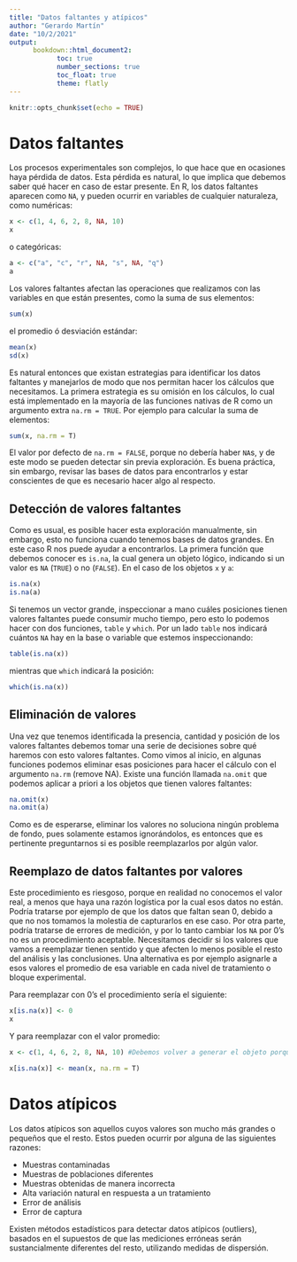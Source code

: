 ```yaml
---
title: "Datos faltantes y atípicos"
author: "Gerardo Martín"
date: "10/2/2021"
output: 
      bookdown::html_document2:
            toc: true 
            number_sections: true
            toc_float: true
            theme: flatly
---
```


```r
knitr::opts_chunk$set(echo = TRUE)
```

# Datos faltantes

Los procesos experimentales son complejos, lo que hace que en ocasiones haya pérdida de datos. Esta pérdida es natural, lo que implica que debemos saber qué hacer en caso de estar presente. En R, los datos faltantes aparecen como `NA`, y pueden ocurrir en variables de cualquier naturaleza, como numéricas:

```r
x <- c(1, 4, 6, 2, 8, NA, 10)
x
```

o categóricas:

```r
a <- c("a", "c", "r", NA, "s", NA, "q")
a
```

Los valores faltantes afectan las operaciones que realizamos con las variables en que están presentes, como la suma de sus elementos:

```r
sum(x)
```

el promedio ó desviación estándar:

```r
mean(x)
sd(x)
```

Es natural entonces que existan estrategias para identificar los datos faltantes y manejarlos de modo que nos permitan hacer los cálculos que necesitamos. La primera estrategia es su omisión en los cálculos, lo cual está implementado en la mayoría de las funciones nativas de R como un argumento extra `na.rm = TRUE`. Por ejemplo para calcular la suma de elementos:

```r
sum(x, na.rm = T)
```

El valor por defecto de `na.rm = FALSE`, porque no debería haber `NA`s, y de este modo se pueden detectar sin previa exploración. Es buena práctica, sin embargo, revisar las bases de datos para encontrarlos y estar conscientes de que es necesario hacer algo al respecto.

## Detección de valores faltantes

Como es usual, es posible hacer esta exploración manualmente, sin embargo, esto no funciona cuando tenemos bases de datos grandes. En este caso R nos puede ayudar a encontrarlos. La primera función que debemos conocer es `is.na`, la cual genera un objeto lógico, indicando si un valor es `NA` (`TRUE`) o no (`FALSE`). En el caso de los objetos `x` y `a`:

```r
is.na(x)
is.na(a)
```

Si tenemos un vector grande, inspeccionar a mano cuáles posiciones tienen valores faltantes puede consumir mucho tiempo, pero esto lo podemos hacer con dos funciones, `table` y `which`. Por un lado `table` nos indicará cuántos `NA` hay en la base o variable que estemos inspeccionando:

```r
table(is.na(x))
```

mientras que `which` indicará la posición:

```r
which(is.na(x))
```

## Eliminación de valores

Una vez que tenemos identificada la presencia, cantidad y posición de los valores faltantes debemos tomar una serie de decisiones sobre qué haremos con esto valores faltantes. Como vimos al inicio, en algunas funciones podemos eliminar esas posiciones para hacer el cálculo con el argumento `na.rm` (remove NA). Existe una función llamada `na.omit` que podemos aplicar a priori a los objetos que tienen valores faltantes:

```r
na.omit(x)
na.omit(a)
```

Como es de esperarse, eliminar los valores no soluciona ningún problema de fondo, pues solamente estamos ignorándolos, es entonces que es pertinente preguntarnos si es posible reemplazarlos por algún valor.

## Reemplazo de datos faltantes por valores

Este procedimiento es riesgoso, porque en realidad no conocemos el valor real, a menos que haya una razón logística por la cual esos datos no están. Podría tratarse por ejemplo de que los datos que faltan sean 0, debido a que no nos tomamos la molestia de capturarlos en ese caso. Por otra parte, podría tratarse de errores de medición, y por lo tanto cambiar los `NA` por 0's no es un procedimiento aceptable. Necesitamos decidir si los valores que vamos a reemplazar tienen sentido y que afecten lo menos posible el resto del análisis y las conclusiones. 
Una alternativa es por ejemplo asignarle a esos valores el promedio de esa variable en cada nivel de tratamiento o bloque experimental. 

Para reemplazar con 0's el procedimiento sería el siguiente:

```r
x[is.na(x)] <- 0 
x
```

Y para reemplazar con el valor promedio:

```r
x <- c(1, 4, 6, 2, 8, NA, 10) #Debemos volver a generar el objeto porque ya reemplazamos el NA con 0

x[is.na(x)] <- mean(x, na.rm = T)
```

# Datos atípicos

Los datos atípicos son aquellos cuyos valores son mucho más grandes o pequeños que el resto. Estos pueden ocurrir por alguna de las siguientes razones:

- Muestras contaminadas
- Muestras de poblaciones diferentes
- Muestras obtenidas de manera incorrecta
- Alta variación natural en respuesta a un tratamiento
- Error de análisis
- Error de captura

Existen métodos estadísticos para detectar datos atípicos (outliers), basados en el supuestos de que las mediciones erróneas serán sustancialmente diferentes del resto, utilizando medidas de dispersión.